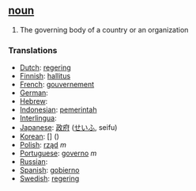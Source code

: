 ==[[noun]]==

# The governing body of a country or an organization

===Translations===
*[[Dutch]]: [[regering]]
*[[Finnish]]: [[hallitus]]
*[[French]]: [[gouvernement]]
*[[German]]: [[]] '' ''
*[[Hebrew]]: [[]] '' ''
*[[Indonesian]]: [[pemerintah]]
*[[Interlingua]]: [[]]
*[[Japanese]]: [[政府]] ([[せいふ]], seifu)
*[[Korean]]: [[]] [] ()
*[[Polish]]: [[rząd]] ''m''
*[[Portuguese]]: [[governo]] ''m''
*[[Russian]]: [[]]
*[[Spanish]]: [[gobierno]]
*[[Swedish]]: [[regering]]